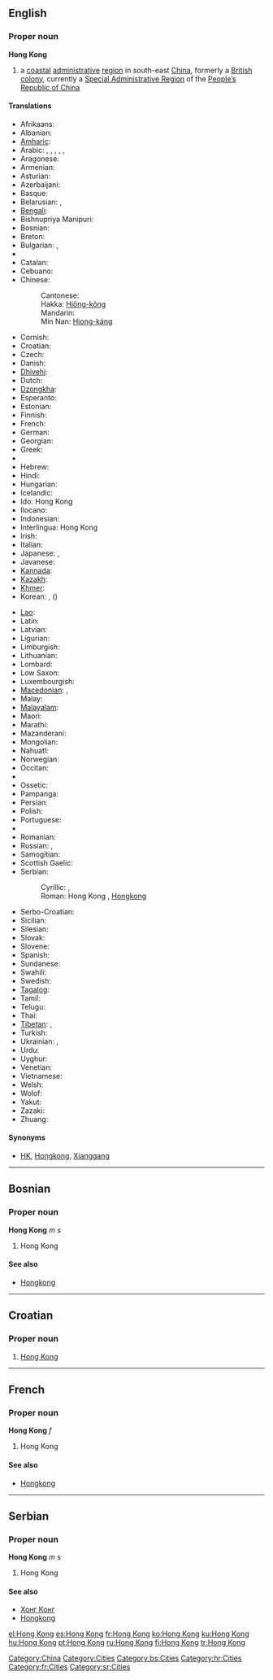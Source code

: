 {{wikipedia}}
{{also|Hongkong|Hong-Kong|Hồng Kông}}
==English==
{{wikipedia}}

===Proper noun===
'''Hong Kong'''

# a [[coastal]] [[administrative]] [[region]] in south-east [[China]], formerly a [[British]] [[colony]], currently a [[Special Administrative Region]] of the [[People's Republic of China|People’s Republic of China]]

====Translations====
{{trans-top|coastal administrative region in south-east China}}
* Afrikaans: {{t|af|Hongkong}}
* Albanian: {{t|sq|Hong Kong}}
* [[Amharic]]: {{t|am|ሆንግ ኮንግ|sc=Ethi}}
* Arabic: {{t|ar|هونغ كونغ|m|tr=hungh kungh|sc=Arab}}, {{t|ar|هونغكونغ|m|tr=hunghkungh|sc=Arab}},  {{t|ar|هونكونغ|m|tr=hunkungh|sc=Arab}}, {{t|ar|هونجكونج|m|tr=hungkung|sc=Arab}}, {{t|ar|هونج كونج|m|tr=hung kung|sc=Arab}}, {{t|ar|هونكونج|m|tr=hunkung|sc=Arab}}
* Aragonese: {{t-|an|Hong Kong}}
* Armenian: {{t|hy|Հոնկոնգ|tr=Honkong|sc=Armn}}
* Asturian: {{t-|ast|Hong Kong}}
* Azerbaijani: {{t|az|Honq Konq}}
* Basque: {{t|eu|Hong Kong}}
* Belarusian: {{t|be|Ганконг|m|tr=Hankónh|sc=Cyrl}},  {{t|be|Сянган|m|tr=Sjanhán|sc=Cyrl}}
* [[Bengali]]: {{t|bn|হংকং|sc=Beng}}
* Bishnupriya Manipuri: {{tø|bpy|হংকং}}
* Bosnian: {{t|bs|Hong Kong|m}}
* Breton: {{t|br|Hong Kong}}
* Bulgarian: {{t|bg|Хонконг|m|tr=Honkong|sc=Cyrl}},  {{t|bg|Сянган|m|tr=Sjangán|sc=Cyrl}}
* {{trreq|Burmese}}
* Catalan: {{t|ca|Hong Kong}}
* Cebuano: {{tø|ceb|Hong Kong}}
* Chinese:
*: Cantonese: {{tø|yue|香港|tr=heung1 gong2}}
*: Hakka: [[Hiông-kóng]]
*: Mandarin: {{t|zh|香港|tr=Xiānggǎng|sc=Hani}}
*: Min Nan: [[Hiong-káng]]
* Cornish: {{t-|kw|Hong Kong}}
* Croatian: {{t-|hr|Hong Kong|m}}
* Czech: {{t|cs|Hongkong}}
* Danish: {{t|da|Hongkong}}
* [[Dhivehi]]: {{tø|dv|ހޮންކޮންގު}}
* Dutch: {{t-|nl|Hongkong}}
* [[Dzongkha]]: {{t|dz|ཧོང་ཀོང|sc=Tibt}}
* Esperanto: {{t|eo|Honkongo}}
* Estonian: {{t|et|Hongkong}}
* Finnish: {{t|fi|Hongkong}}
* French: {{t|fr|Hong Kong|f}}
* German: {{t-|de|Hongkong|n}}
* Georgian: {{t|ka|ჰონგკონგი|tr=hongkongi|sc=Geor}}
* Greek: {{t|el|Χονγκ Κονγκ|tr=Hóng Kóng|sc=Grek}}
* {{trreq|Gujarati}}
* Hebrew: {{t|he|הונג קונג|sc=Hebr}}
* Hindi: {{t|hi|हांग कांग|sc=Deva}}
* Hungarian: {{t+|hu|Hongkong}}
* Icelandic: {{t|is|Hong Kong}}
* Ido: Hong Kong
* Ilocano: {{tø|ilo|Hong Kong}}
* Indonesian: {{t|id|Hong Kong}}
* Interlingua: Hong Kong
* Irish: {{t|ga|Hong Cong}}
* Italian: {{t|it|Hong Kong|f}}
* Japanese: {{t|ja|香港|tr=ほんこん, Honkon|sc=Jpan}},  {{t|ja|ホンコン|tr=Honkon|sc=Jpan}}
* Javanese: {{tø|jv|Hong Kong}}
* [[Kannada]]: {{t|kn|ಹಾಂಗ್ ಕಾಂಗ್|sc=Knda}}
* [[Kazakh]]: {{t|kk|Шәңғаң|sc=Cyrl}}
* [[Khmer]]: {{t|km|ហុងកុង|sc=Khmr}}
* Korean: {{t|ko|홍콩|tr=Hongkong|sc=Kore}}, {{t|ko|향항|tr=hyanghang|sc=Kore}} ({{t|ko|sc=Kore|香港|tr=hyanghang}})
{{trans-mid}}
* [[Lao]]: {{t|lo|ຮ່ອງກົງ|sc=Laoo}}
* Latin: {{t|la|Hongcongum}}
* Latvian: {{t|lv|Honkonga}}
* Ligurian: {{tø|lij|Hong Kong}}
* Limburgish: {{t|li|Hong Kong}}
* Lithuanian: {{t|lt|Honkongas|m}}
* Lombard: {{tø|lmo|Hong Kong}}
* Low Saxon: {{tø|nds|Hongkong}}
* Luxembourgish: {{t|lb|Hong Kong}}
* [[Macedonian]]: {{t-|mk|Хонгконг|m|tr=Hongkóng|sc=Cyrl|xs=Macedonian}}, {{t-|mk|Хонг Конг|m|tr=Hong Kong|sc=Cyrl|xs=Macedonian}}
* Malay: {{t|ms|Hong Kong}}
* [[Malayalam]]: {{t|ml|ഹോങ്കോങ്|sc=Mlym}}
* Maori: {{t-|mi|Hongipua}}
* Marathi: {{t|mr|हाँग काँग}}
* Mazanderani: {{tø|mzn|هونگ کونگ|sc=fa-Arab}}
* Mongolian: {{t|mn|Хонг Конг}}
* Nahuatl: {{t|nah|Hong Kong}}
* Norwegian: {{t|no|Hongkong}}
* Occitan: {{t|oc|Hong Kong}}
* {{trreq|Oriya}}
* Ossetic: {{t-|os|Гонконг}}
* Pampanga: {{tø|pam|Hong Kong}}
* Persian: {{fa-Arab|[[هنگ کنگ]]}}
* Polish: {{t+|pl|Hongkong}}
* Portuguese: {{t|pt|Hong Kong}}
* {{trreq|Punjabi}}
* Romanian: {{t|ro|Hong Kong}}
* Russian: {{t+|ru|Гонконг|m|tr=Gonkóng|sc=Cyrl}}, {{t-|ru|Сянган|m|tr=Sjangán|sc=Cyrl}}
* Samogitian: {{tø|bat-smg|Huonkuongs}}
* Scottish Gaelic: {{t|gd|Hong Cong}}
* Serbian:
*: Cyrillic: {{t|sr|Хонгконг|m}}, {{t|sr|Хонг Конг|m}}
*: Roman: Hong Kong {{m}}, [[Hongkong]] {{m}}
* Serbo-Croatian: {{t|sh|Hong Kong|m}}
* Sicilian: {{tø|scn|Hong Kong}}
* Silesian: {{tø|szl|Hůngkůng}}
* Slovak: {{t|sk|Hongkong|m}}
* Slovene: {{t|sl|Hong Kong|m}}
* Spanish: {{t|es|Hong Kong|m}}
* Sundanese: {{tø|su|Hong Kong}}
* Swahili: {{t|sw|Hong Kong}}
* Swedish: {{t|sv|Hongkong}}
* [[Tagalog]]: {{t|tl|Hongkong}}
* Tamil: {{t|ta|ஹொங்கொங்}}
* Telugu: {{t|te|హాంగ్కాంగ్}}
* Thai: {{t|th|เขต บริหารพิเศษฮ่องกง|sc=Thai|tr=khèet boríhăan písèet hôngkong}}
* [[Tibetan]]: {{t|bo|ཞང་ཀང་།|sc=Tibt}}, {{t|bo|ཧོང་ཀོང༌།|sc=Tibt}}
* Turkish: {{t|tr|Hong Kong}}
* Ukrainian: {{t|uk|Гонконг|m|tr=Honkónh|sc=Cyrl}}, {{t|uk|Сянган|m|tr=Sjanhán|sc=Cyrl}}
* Urdu: {{ur-Arab|[[ہانگ کانگ]]}}
* Uyghur: {{ug-Arab|[[شياڭگاڭ]]}}
* Venetian: {{tø|vec|Hong Kong}}
* Vietnamese: {{t|vi|Hồng Kông}}
* Welsh: {{t|cy|Hong Kong}}
* Wolof: {{tø|wo|Ooŋ Koŋ}}
* Yakut: {{tø|sah|Хоҥ Коҥ}}
* Zazaki: {{tø|diq|Hong Kong}}
* Zhuang: {{tø|za|Homgongj}}
{{trans-bottom}}

====Synonyms====
* {{sense|region in China}} [[HK]], [[Hongkong]], [[Xianggang#English|Xianggang]]

[[Category:China]]
[[Category:Cities]]

----

==Bosnian==

===Proper noun===
'''Hong Kong''' ''m s''

# Hong Kong

====See also====
* [[Hongkong#Bosnian|Hongkong]]

[[Category:bs:Cities]]

----

==Croatian==

===Proper noun===
{{infl|hr|proper noun|g=m}}

# [[#English|Hong Kong]]

[[Category:hr:Cities]]

----

==French==

===Proper noun===
'''Hong Kong''' ''f''

# Hong Kong

====See also====
* [[Hongkong#French|Hongkong]]

[[Category:fr:Cities]]

----

==Serbian==

===Proper noun===
'''Hong Kong''' ''m s''

# Hong Kong

====See also====
* [[Хонг Конг#Serbian|Хонг Конг]]
* [[Hongkong#Serbian|Hongkong]]

[[Category:sr:Cities]]

[[el:Hong Kong]]
[[es:Hong Kong]]
[[fr:Hong Kong]]
[[ko:Hong Kong]]
[[ku:Hong Kong]]
[[hu:Hong Kong]]
[[pt:Hong Kong]]
[[ru:Hong Kong]]
[[fi:Hong Kong]]
[[tr:Hong Kong]]